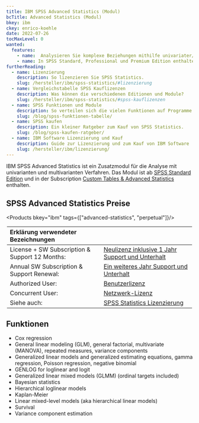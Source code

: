 ```yaml
---
title: IBM SPSS Advanced Statistics (Modul)
bcTitle: Advanced Statistics (Modul)
bkey: ibm
ckey: enrico-koehle
date: 2022-07-26
tocMaxLevel: 0
wanted:
  features:
    - name:  Analysieren Sie komplexe Beziehungen mithilfe univariater/multivariater Modellierung
    - name: In SPSS Standard, Professional und Premium Edition enthalten
furtherReading:
  - name: Lizenzierung
    description: So lizenzieren Sie SPSS Statistics.
    slug: /hersteller/ibm/spss-statistics/#lizenzierung
  - name: Vergleichstabelle SPSS Kauflizenzen
    description: Was können die verschiedenen Editionen und Module?
    slug: /hersteller/ibm/spss-statistics/#spss-kauflizenzen
  - name: SPSS Funktionen und Module
    description: So verteilen sich die vielen Funktionen auf Programme und Module.
    slug: /blog/spss-funktionen-tabelle/
  - name: SPSS kaufen
    description: Ein kleiner Ratgeber zum Kauf von SPSS Statistics.
    slug: /blog/spss-kaufen-ratgeber/
  - name: IBM Software Lizenzierung und Kauf
    description: Guide zur Lizenzierung und zum Kauf von IBM Software
    slug: /hersteller/ibm/lizenzierung/
---
```


<Intro>

IBM SPSS Advanced Statistics ist ein Zusatzmodul für die Analyse mit univarianten und multivarianten Verfahren. Das Modul ist ab [SPSS Standard Edition](/hersteller/ibm/spss-statistics/standard/) und in der Subscription [Custom Tables & Advanced Statistics](/hersteller/ibm/spss-statistics/custom-tables-advanced-statistics/) enthalten.

</Intro>

<TOC />

## SPSS Advanced Statistics Preise

<Products bkey="ibm" tags={["advanced-statistics", "perpetual"]}/>

<Legend>

|Erklärung verwendeter Bezeichnungen|                                                                                                                     |
|:---------------------------------------------|:---------------------------------------------------------------------------------------------------------|
|License + SW Subscription & Support 12 Months:|[Neulizenz inklusive 1 Jahr Support und Unterhalt](/hersteller/ibm/spss-statistics/#support-und-unterhalt)|
|Annual SW Subscription & Support Renewal:     |[Ein weiteres Jahr Support und Unterhalt](/hersteller/ibm/spss-statistics/#support-und-unterhalt)         |
|Authorized User:                              |[Benutzerlizenz](/hersteller/ibm/spss-statistics/#authorized-user)                                        |
|Concurrent User:                              |[Netzwerk-Lizenz](/hersteller/ibm/spss-statistics/#concurrent-user)                                       |
|Siehe auch:                                   |[SPSS Statistics Lizenzierung](/hersteller/ibm/spss-statistics/#lizenzierung)                             |

</Legend>

## Funktionen

<ArrowList>

- Cox regression
- General linear modeling (GLM), general factorial, multivariate (MANOVA), repeated measures, variance components
- Generalized linear models and generalized estimating equations, gamma regression, Poisson regression, negative binomial
- GENLOG for loglinear and logit
- Generalized linear mixed models (GLMM) (ordinal targets included)
- Bayesian statistics
- Hierarchical loglinear models
- Kaplan-Meier
- Linear mixed-level models (aka hierarchical linear models)
- Survival
- Variance component estimation

</ArrowList>
